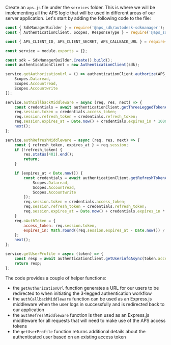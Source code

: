 Create an `aps.js` file under the `services` folder. This is where we will be implementing
all the APS logic that will be used in different areas of our server application. Let's start
by adding the following code to the file:

```js title="services/aps.js"
const { SdkManagerBuilder } = require('@aps_sdk/autodesk-sdkmanager');
const { AuthenticationClient, Scopes, ResponseType } = require('@aps_sdk/authentication');

const { APS_CLIENT_ID, APS_CLIENT_SECRET, APS_CALLBACK_URL } = require('../config.js');

const service = module.exports = {};

const sdk = SdkManagerBuilder.Create().build();
const authenticationClient = new AuthenticationClient(sdk);

service.getAuthorizationUrl = () => authenticationClient.authorize(APS_CLIENT_ID, ResponseType.Code, APS_CALLBACK_URL, [
    Scopes.Dataread,
    Scopes.Accountread,
    Scopes.Accountwrite
]);

service.authCallbackMiddleware = async (req, res, next) => {
    const credentials = await authenticationClient.getThreeLeggedTokenAsync(APS_CLIENT_ID, APS_CLIENT_SECRET, req.query.code, APS_CALLBACK_URL);
    req.session.token = credentials.access_token;
    req.session.refresh_token = credentials.refresh_token;
    req.session.expires_at = Date.now() + credentials.expires_in * 1000;
    next();
};

service.authRefreshMiddleware = async (req, res, next) => {
    const { refresh_token, expires_at } = req.session;
    if (!refresh_token) {
        res.status(401).end();
        return;
    }

    if (expires_at < Date.now()) {
        const credentials = await authenticationClient.getRefreshTokenAsync(APS_CLIENT_ID, APS_CLIENT_SECRET, refresh_token, [
            Scopes.Dataread,
            Scopes.Accountread,
            Scopes.Accountwrite
        ]);
        req.session.token = credentials.access_token;
        req.session.refresh_token = credentials.refresh_token;
        req.session.expires_at = Date.now() + credentials.expires_in * 1000;
    }
    req.oAuthToken = {
        access_token: req.session.token,
        expires_in: Math.round((req.session.expires_at - Date.now()) / 1000)
    };
    next();
};

service.getUserProfile = async (token) => {
    const resp = await authenticationClient.getUserinfoAsync(token.access_token);
    return resp;
};
```

The code provides a couple of helper functions:

- the `getAuthorizationUrl` function generates a URL for our users to be redirected to when
initiating the 3-legged authentication workflow
- the `authCallbackMiddleware` function can be used as an Express.js middleware
when the user logs in successfully and is redirected back to our application
- the `authRefreshMiddleware` function is then used as an Express.js middleware for all requests
that will need to make use of the APS access tokens
- the `getUserProfile` function returns additional details about the authenticated user based on
an existing access token
